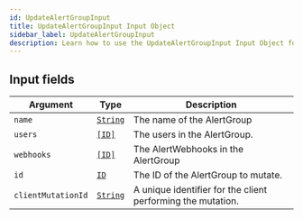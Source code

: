 ```yaml
---
id: UpdateAlertGroupInput
title: UpdateAlertGroupInput Input Object
sidebar_label: UpdateAlertGroupInput
description: Learn how to use the UpdateAlertGroupInput Input Object for Builder's API.
---
```


## Input fields

| Argument           | Type                                     | Description                                                 |
| ------------------ | ---------------------------------------- | ----------------------------------------------------------- |
| `name`             | [`String`](/composer/builder/api/schema/scalar/String.mdx) | The name of the AlertGroup                                  |
| `users`            | [`[ID]`](/composer/builder/api/schema/scalar/ID.mdx)       | The users in the AlertGroup.                                |
| `webhooks`         | [`[ID]`](/composer/builder/api/schema/scalar/ID.mdx)       | The AlertWebhooks in the AlertGroup                         |
| `id`               | [`ID`](/composer/builder/api/schema/scalar/ID.mdx)         | The ID of the AlertGroup to mutate.                         |
| `clientMutationId` | [`String`](/composer/builder/api/schema/scalar/String.mdx) | A unique identifier for the client performing the mutation. |
